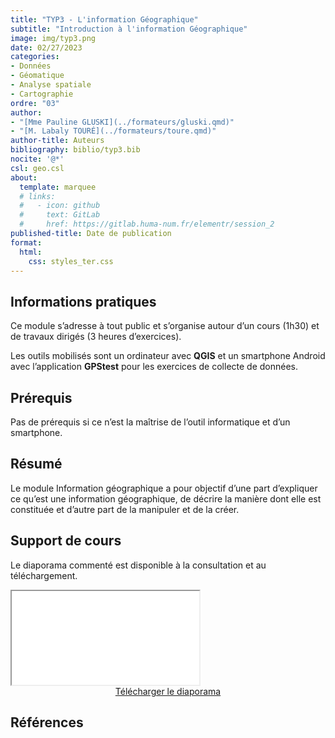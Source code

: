 ```yaml
---
title: "TYP3 - L'information Géographique"
subtitle: "Introduction à l'information Géographique"
image: img/typ3.png
date: 02/27/2023
categories: 
- Données
- Géomatique
- Analyse spatiale
- Cartographie
ordre: "03" 
author: 
- "[Mme Pauline GLUSKI](../formateurs/gluski.qmd)"
- "[M. Labaly TOURÉ](../formateurs/toure.qmd)"
author-title: Auteurs
bibliography: biblio/typ3.bib
nocite: '@*'
csl: geo.csl
about:
  template: marquee
  # links:
  #   - icon: github
  #     text: GitLab
  #     href: https://gitlab.huma-num.fr/elementr/session_2
published-title: Date de publication 
format:
  html: 
    css: styles_ter.css
---
```

## <i class="bi bi-info-circle"></i> Informations pratiques

Ce module s'adresse à tout public et s'organise autour d'un cours (1h30) et de travaux dirigés (3 heures d'exercices).

Les outils mobilisés sont un ordinateur avec **QGIS** et un smartphone Android avec l'application **GPStest** pour les exercices de collecte de données.

## <i class="bi bi-ui-checks-grid"></i> Prérequis

Pas de prérequis si ce n'est la maîtrise de l'outil informatique et d'un smartphone.

## <i class="bi bi-bookmark"></i> Résumé

Le module Information géographique a pour objectif d'une part d'expliquer ce qu'est une information géographique, de décrire la manière dont elle est constituée et d'autre part de la manipuler et de la créer.

## <i class="bi bi-person-video3"></i> Support de cours

Le diaporama commenté est disponible à la consultation et au téléchargement.

<iframe class="slide" src="../modules/support/typ3_ig.pdf">

</iframe>

<center><a href="https://bit.ly/3DihLUi" class="btn btn-warning" role="button" aria-disabled="true" target="_blank" rel="noopener noreferrer"><i class="bi bi-eye"></i> Télécharger le diaporama </a></center>

## <i class="bi bi-file-earmark-text"></i> Références

::: {#refs}
:::
